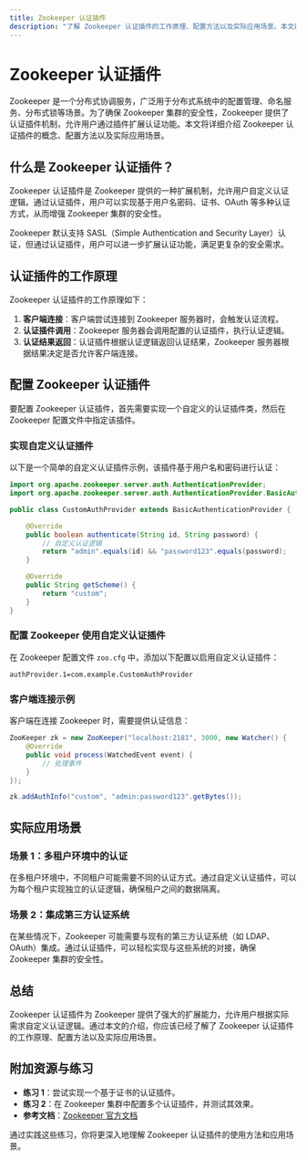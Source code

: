```yaml
---
title: Zookeeper 认证插件
description: "了解 Zookeeper 认证插件的工作原理、配置方法以及实际应用场景。本文适合初学者，包含代码示例和实际案例。"
---
```


# Zookeeper 认证插件

Zookeeper 是一个分布式协调服务，广泛用于分布式系统中的配置管理、命名服务、分布式锁等场景。为了确保 Zookeeper 集群的安全性，Zookeeper 提供了认证插件机制，允许用户通过插件扩展认证功能。本文将详细介绍 Zookeeper 认证插件的概念、配置方法以及实际应用场景。

## 什么是 Zookeeper 认证插件？

Zookeeper 认证插件是 Zookeeper 提供的一种扩展机制，允许用户自定义认证逻辑。通过认证插件，用户可以实现基于用户名密码、证书、OAuth 等多种认证方式，从而增强 Zookeeper 集群的安全性。

Zookeeper 默认支持 SASL（Simple Authentication and Security Layer）认证，但通过认证插件，用户可以进一步扩展认证功能，满足更复杂的安全需求。

## 认证插件的工作原理

Zookeeper 认证插件的工作原理如下：

1. **客户端连接**：客户端尝试连接到 Zookeeper 服务器时，会触发认证流程。
2. **认证插件调用**：Zookeeper 服务器会调用配置的认证插件，执行认证逻辑。
3. **认证结果返回**：认证插件根据认证逻辑返回认证结果，Zookeeper 服务器根据结果决定是否允许客户端连接。

## 配置 Zookeeper 认证插件

要配置 Zookeeper 认证插件，首先需要实现一个自定义的认证插件类，然后在 Zookeeper 配置文件中指定该插件。

### 实现自定义认证插件

以下是一个简单的自定义认证插件示例，该插件基于用户名和密码进行认证：

```java
import org.apache.zookeeper.server.auth.AuthenticationProvider;
import org.apache.zookeeper.server.auth.AuthenticationProvider.BasicAuthenticationProvider;

public class CustomAuthProvider extends BasicAuthenticationProvider {

    @Override
    public boolean authenticate(String id, String password) {
        // 自定义认证逻辑
        return "admin".equals(id) && "password123".equals(password);
    }

    @Override
    public String getScheme() {
        return "custom";
    }
}
```

### 配置 Zookeeper 使用自定义认证插件

在 Zookeeper 配置文件 `zoo.cfg` 中，添加以下配置以启用自定义认证插件：

```properties
authProvider.1=com.example.CustomAuthProvider
```

### 客户端连接示例

客户端在连接 Zookeeper 时，需要提供认证信息：

```java
ZooKeeper zk = new ZooKeeper("localhost:2181", 3000, new Watcher() {
    @Override
    public void process(WatchedEvent event) {
        // 处理事件
    }
});

zk.addAuthInfo("custom", "admin:password123".getBytes());
```

## 实际应用场景

### 场景 1：多租户环境中的认证

在多租户环境中，不同租户可能需要不同的认证方式。通过自定义认证插件，可以为每个租户实现独立的认证逻辑，确保租户之间的数据隔离。

### 场景 2：集成第三方认证系统

在某些情况下，Zookeeper 可能需要与现有的第三方认证系统（如 LDAP、OAuth）集成。通过认证插件，可以轻松实现与这些系统的对接，确保 Zookeeper 集群的安全性。

## 总结

Zookeeper 认证插件为 Zookeeper 提供了强大的扩展能力，允许用户根据实际需求自定义认证逻辑。通过本文的介绍，你应该已经了解了 Zookeeper 认证插件的工作原理、配置方法以及实际应用场景。

## 附加资源与练习

- **练习 1**：尝试实现一个基于证书的认证插件。
- **练习 2**：在 Zookeeper 集群中配置多个认证插件，并测试其效果。
- **参考文档**：[Zookeeper 官方文档](https://zookeeper.apache.org/doc/current/)

通过实践这些练习，你将更深入地理解 Zookeeper 认证插件的使用方法和应用场景。